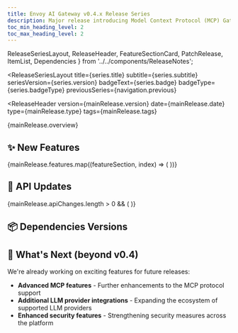 ```yaml
---
title: Envoy AI Gateway v0.4.x Release Series
description: Major release introducing Model Context Protocol (MCP) Gateway, OpenAI Image Generation, first-party Anthropic support, guided decoding for GCP Vertex AI/Gemini, cross-namespace references, enhanced authentication, and comprehensive observability improvements
toc_min_heading_level: 2
toc_max_heading_level: 2
---
```


  ReleaseSeriesLayout,
  ReleaseHeader,
  FeatureSectionCard,
  PatchRelease,
  ItemList,
  Dependencies
} from '../../components/ReleaseNotes';


<ReleaseSeriesLayout
  title={series.title}
  subtitle={series.subtitle}
  seriesVersion={series.version}
  badgeText={series.badge}
  badgeType={series.badgeType}
  previousSeries={navigation.previous}
>

<ReleaseHeader
  version={mainRelease.version}
  date={mainRelease.date}
  type={mainRelease.type}
  tags={mainRelease.tags}
>

{mainRelease.overview}

</ReleaseHeader>

## ✨ New Features

{mainRelease.features.map((featureSection, index) => (
  <FeatureSectionCard key={index} section={featureSection} />
))}

## 🔗 API Updates

{mainRelease.apiChanges.length > 0 && (
  <ItemList items={mainRelease.apiChanges} />
)}

## 📦 Dependencies Versions

<Dependencies dependencies={mainRelease.dependencies} />

## 🔮 What's Next (beyond v0.4)

We're already working on exciting features for future releases:

- **Advanced MCP features** - Further enhancements to the MCP protocol support
- **Additional LLM provider integrations** - Expanding the ecosystem of supported LLM providers
- **Enhanced security features** - Strengthening security measures across the platform

</ReleaseSeriesLayout>
